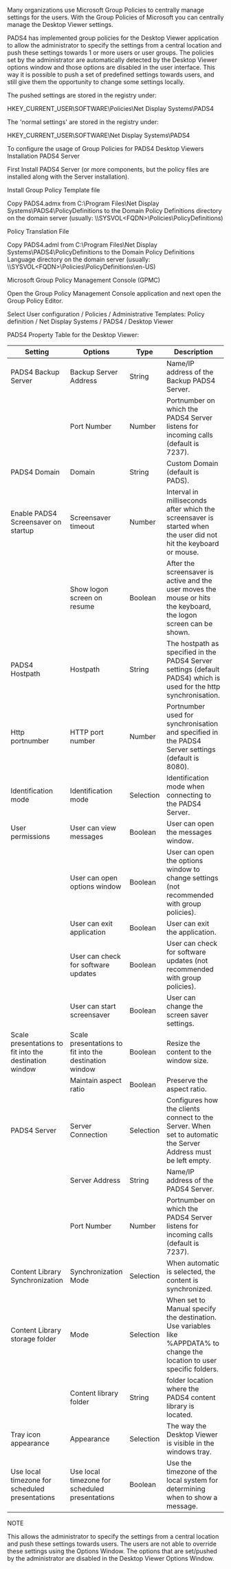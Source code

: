 Many organizations use Microsoft Group Policies to centrally manage settings for the users. With the Group Policies of Microsoft you can centrally manage the Desktop Viewer settings.

PADS4 has implemented group policies for the Desktop Viewer application to allow the administrator to specify the settings from a central location and push these settings towards 1 or more users or user groups. The policies set by the administrator are automatically detected by the Desktop Viewer options window and those options are disabled in the user interface. This way it is possible to push a set of predefined settings towards users, and still give them the opportunity to change some settings locally.

The pushed settings are stored in the registry under:

HKEY_CURRENT_USER\SOFTWARE\Policies\Net Display Systems\PADS4


The 'normal settings' are stored in the registry under: 

HKEY_CURRENT_USER\SOFTWARE\Net Display Systems\PADS4

 

To configure the usage of Group Policies for PADS4 Desktop Viewers
Installation PADS4 Server

First Install PADS4 Server (or more components, but the policy files are installed along with the Server installation).

Install Group Policy Template file

Copy PADS4.admx from C:\Program Files\Net Display Systems\PADS4\PolicyDefinitions to the Domain Policy Definitions directory on the domain server (usually: \\<FQDN>\SYSVOL\<FQDN>\Policies\PolicyDefinitions)

Policy Translation File

Copy PADS4.adml from C:\Program Files\Net Display Systems\PADS4\PolicyDefinitions to the Domain Policy Definitions Language directory on the domain server (usually: \\<FQDN>\SYSVOL\<FQDN>\Policies\PolicyDefinitions\en-US)

Microsoft Group Policy Management Console (GPMC)

Open the Group Policy Management Console application and next open the Group Policy Editor.

Select User configuration / Policies / Administrative Templates: Policy definition / Net Display Systems / PADS4 / Desktop Viewer

 

PADS4 Property Table for the Desktop Viewer:

| Setting | Options | Type | Description |
| --- | --- | --- | --- |
| PADS4 Backup Server | Backup Server Address | String | Name/IP address of the Backup PADS4 Server. |
| | Port Number | Number | Portnumber on which the PADS4 Server listens for incoming calls (default is 7237). |
| PADS4 Domain | Domain | String | Custom Domain (default is PADS). |
| Enable PADS4 Screensaver on startup | Screensaver timeout | Number | Interval in milliseconds after which the screensaver is started when the user did not hit the keyboard or mouse. |
| | Show logon screen on resume | Boolean | After the screensaver is active and the user moves the mouse or hits the keyboard, the logon screen can be shown. |
| PADS4 Hostpath | Hostpath | String | The hostpath as specified in the PADS4 Server settings (default PADS4) which is used for the http synchronisation. |
| Http portnumber | HTTP port number | Number | Portnumber used for synchronisation and specified in the PADS4 Server settings (default is 8080). |
| Identification mode | Identification mode | Selection | Identification mode when connecting to the PADS4 Server. |
| User permissions | User can view messages | Boolean | User can open the messages window. |
| | User can open options window | Boolean | User can open the options window to change settings (not recommended with group policies). |
| | User can exit application | Boolean | User can exit the application. |
| | User can check for software updates | Boolean | User can check for software updates (not recommended with group policies). |
| | User can start screensaver | Boolean | User can change the screen saver settings. |
| Scale presentations to fit into the destination window | Scale presentations to fit into the destination window | Boolean | Resize the content to the window size. |
| | Maintain aspect ratio | Boolean | Preserve the aspect ratio. |
| PADS4 Server | Server Connection | Selection | Configures how the clients connect to the Server. When set to automatic the Server Address must be left empty. |
| | Server Address | String | Name/IP address of the PADS4 Server. |
| | Port Number | Number | Portnumber on which the PADS4 Server listens for incoming calls (default is 7237). |
| Content Library Synchronization | Synchronization Mode | Selection | When automatic is selected, the content is synchronized. |
| Content Library storage folder | Mode | Selection | When set to Manual specify the destination. Use variables like %APPDATA% to change the location to user specific folders. |
| | Content library folder | String | folder location where the PADS4 content library is located. |
| Tray icon appearance | Appearance | Selection | The way the Desktop Viewer is visible in the windows tray. |
| Use local timezone for scheduled presentations | Use local timezone for scheduled presentations | Boolean | Use the timezone of the local system for determining when to show a message. |
 

 NOTE

This allows the administrator to specify the settings from a central location and push these settings towards users. The users are not able to override these settings using the Options Window. The options that are set/pushed by the administrator are disabled in the Desktop Viewer Options Window.